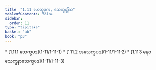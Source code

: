 ```yaml
---
title: "1.11 ဟေတုဒုက, သေက္ခတ္တိက"
tableOfContents: false
sidebar:
  order: 11
type: "tipitaka"
basket: "ab"
book: "p3"
---
```



<DynamicBreadcrumb />



<TableOfContents book="p3" section="1.11">
* [1.11.1 သေက္ခပဒ](1-11/1-11-1)
* [1.11.2 အသေက္ခပဒ](1-11/1-11-2)
* [1.11.3 နေဝသေက္ခနာသေက္ခပဒ](1-11/1-11-3)
</TableOfContents>